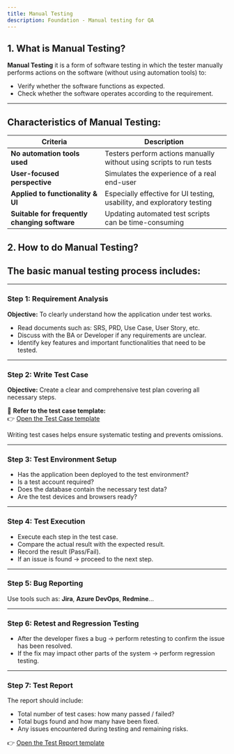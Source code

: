 ```yaml
---
title: Manual Testing
description: Foundation - Manual testing for QA
---
```


## 1. What is Manual Testing? 

**Manual Testing** it is a form of software testing in which the tester manually performs actions on the software (without using automation tools) to:

- Verify whether the software functions as expected.
- Check whether the software operates according to the requirement.

---

## Characteristics of Manual Testing:

| Criteria                              | Description                                                          |
|---------------------------------------|----------------------------------------------------------------------|
| **No automation tools used**        | Testers perform actions manually without using scripts to run tests    |
| **User-focused perspective** | Simulates the experience of a real end-user                                   |
| **Applied to functionality & UI** | Especially effective for UI testing, usability, and exploratory testing      |
| **Suitable for frequently changing software**     | Updating automated test scripts can be time-consuming |


## 2. How to do Manual Testing?

## The basic manual testing process includes:

---

### Step 1: Requirement Analysis

**Objective:** To clearly understand how the application under test works.

- Read documents such as: SRS, PRD, Use Case, User Story, etc.
- Discuss with the BA or Developer if any requirements are unclear.
- Identify key features and important functionalities that need to be tested.

---

### Step 2: Write Test Case

**Objective:** Create a clear and comprehensive test plan covering all necessary steps.

📄 **Refer to the test case template:**  
👉 [Open the Test Case template ](https://docs.google.com/spreadsheets/d/1vRh9sIMJBIWO-IVh2ImgZ0zgEuxDI2wn/edit?usp=sharing&ouid=106078261355383157012&rtpof=true&sd=true)

Writing test cases helps ensure systematic testing and prevents omissions.


---

### Step 3: Test Environment Setup

- Has the application been deployed to the test environment?
- Is a test account required?
- Does the database contain the necessary test data?
- Are the test devices and browsers ready?

---

### Step 4: Test Execution

- Execute each step in the test case.
- Compare the actual result with the expected result.
- Record the result (Pass/Fail).
- If an issue is found → proceed to the next step.

---

### Step 5: Bug Reporting

Use tools such as: **Jira**, **Azure DevOps**, **Redmine**...



---

### Step 6: Retest and Regression Testing

- After the developer fixes a bug → perform retesting to confirm the issue has been resolved.
- If the fix may impact other parts of the system → perform regression testing.


---

### Step 7: Test Report

The report should include:
- Total number of test cases: how many passed / failed?
- Total bugs found and how many have been fixed.
- Any issues encountered during testing and remaining risks.


👉 [Open the Test Report template ](https://docs.google.com/spreadsheets/d/1oOegl6yD2VhMq4G_hqxkuY1jx-cpkcYG/edit?usp=sharing&ouid=106078261355383157012&rtpof=true&sd=true)
